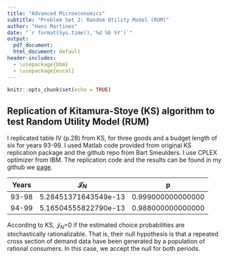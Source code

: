 ```yaml
---
title: "Advanced Microeconomics"
subtitle: "Problem Set 2: Random Utility Model (RUM)"
author: "Hans Martinez"
date: "`r format(Sys.time(),'%d %b %Y')`"
output:
  pdf_document:
  html_document: default
header-includes:
  - \usepackage{bbm}
  - \usepackage{eucal}
---
```


```r
knitr::opts_chunk$set(echo = TRUE)
```

## Replication of Kitamura-Stoye (KS) algorithm to test Random Utility Model (RUM)

I replicated table IV (p.28) from KS, for three goods and a budget length of six for years 93-99. I used Matlab code provided from original KS replication package and the github repo from Bart Smeulders. I use CPLEX optimizer from IBM. The replication code and the results can be found in my github we [page](https://github.com/hans-mtz/Adv-Micro/tree/main/PS2).

| Years | $\mathcal{J}_N$ | p |
|-------|----------------|---|
|93-98  | 5.28451371643549e-13 | 0.999000000000000 |
|94-99  | 5.16504555822790e-13 | 0.988000000000000 |

According to KS, $\mathcal{J}_N$=0 if the estimated choice probabilities are stochastically rationalizable. That is, their null hypothesis is that a repeated cross section of demand data have been generated by a population of rational consumers. In this case, we accept the null for both periods.
